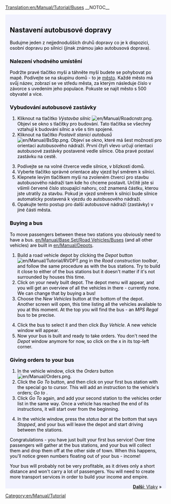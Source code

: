 [[Translation:en/Manual/Tutorial/Buses]]
{{cs/Překlad|origin= en/Manual/Tutorial/Buses
|from  = en
|to    = cs
|Percentage = 10
}}__NOTOC__
{{en/Tabs|5|2
|cs/Manual/Tutorial/Main Page|1. Začínáme<!--
-->|cs/Manual/Tutorial/Autobusy|2. Autobusy<!--
-->|cs/Manual/Tutorial/Vlaky|3. Vlaky<!--
-->|cs/Manual/Tutorial/Letadla|4. Letadla<!--
-->|cs/Manual/Tutorial/Závěr|5. Závěr}}
<div style="padding:.5em 1em 1em 1em; border-top:none; background-color:#f1f2fe; color:#000;">
{{cs/Manual/Tutorial/Cvičení}}
==Nastavení autobusové dopravy==
Budujme jeden z nejjednodušších druhů dopravy co je k dispozici, osobní dopravu po silnici (jinak známou jako autobusová doprava).

===Nalezení vhodného umístění===
Podržte pravé tlačítko myši a táhněte myší budete se pohybovat po mapě. Podívejte se na skupinu domů - to je [[en/Manual/Towns|město]]. Každé město má svůj název, zobrazí se ve středu města, za kterým následuje číslo v závorce s uvedením jeho populace. Pokuste se najít město s 500 obyvatel a více.
{{en/Phototable|[[File:en/Manual/Tutorial bus 1.png|400px|A town]]|Město|none}}

===Vybudování autobusové zastávky===
#Kliknout na tlačítko ''Výstavba silnic'' [[File:en/Manual/Roadcnstr.png]]. Objeví se okno s tlačítky pro budování. Tato tlačítka se všechny vztahují k budování silnic a vše s tím spojené.
#Kliknout na tlačítko ''Postavit stanici autobusů'' [[File:en/Manual/BsStp.png]]. Objeví se okno, které má šest možností pro orientaci autobusového nádraží. První čtyři vlevo určují orientaci autobusové zastávky postavené vedle silnice. Oba pravé postaví zastávku na cestě.
{{en/Phototable|[[File:en/Manual/Tutorial bus 2.png]]|Výběr orientace a lokality.|none|6=:}}
<ol start="3">
<li>Podívejte se na volné čtverce vedle silnice, v blízkosti domů. 
<li>Vyberte tlačítko správné orientace aby vjezd byl směrem k silnici.
<li>Klepnete levým tlačítkem myši na zvoleném čtverci pro stavbu autobusového nádraží tam kde ho chceme postavit. Určitě jste si všimli červené číslo stoupající nahoru, což znamená částku, kterou jste utratily za stavbu. Pokud je vjezd směrem k silnici bude silnice automaticky postavená k vjezdu do autobusového nádraží.
<li>Opakujte tento postup pro další autobusové nádraží (zastávky) v jiné části města.
</ol>
{{en/Phototable|[[File:en/Manual/Tutorial bus 4.png|400px]]|Postavení autobusové stanice.|none|6=:}}

===Buying a bus===
To move passengers between these two stations you obviously need to have a bus. [[en/Manual/Base Set/Road Vehicles/Buses]] (and all other vehicles) are built in [[en/Manual/Depots]].
#Build a road vehicle depot by clicking the ''Depot'' button [[File:en/Manual/Tutorial/RVDPT.png]] in the ''Road construction toolbar'', and follow the same procedure as with the bus stations. Try to build it close to either of the bus stations but it doesn't matter if it's not surrounded by houses this time.
#Click on your newly built depot. The depot menu will appear, and you will get an overview of all the vehicles in there - currently none. We can change that by buying a bus!
#Choose the ''New Vehicles'' button at the bottom of the depot. Another screen will open, this time listing all the vehicles available to you at this moment. At the top you will find the bus - an ''MPS Regal'' bus to be precise.
{{en/Phototable|[[File:en/Manual/Tutorial bus 5.png]]|Inside the depot...|none|6=:}}
<ol start="4">
<li>Click the bus to select it and then click ''Buy Vehicle''. A new vehicle window will appear.
<li>Now your bus is built and ready to take orders. You don't need the ''Depot'' window anymore for now, so click on the x in its top-left corner.
</ol>

===Giving orders to your bus===
#In the vehicle window, click the ''Orders'' button [[File:en/Manual/Orders.png]]. 
#Click the ''Go To'' button, and then click on your first bus station with the special go to cursor. This will add an instruction to the vehicle's orders; ''Go to <station name>''. 
#Click ''Go To'' again, and add your second station to the vehicles order list in the same way. Once a vehicle has reached the end of its instructions, it will start over from the beginning.
{{en/Phototable|[[File:en/Manual/Tutorial bus 6.png]]|Giving orders.|none|6=:}}
<ol start="4">
<li>In the vehicle window, press the ''status bar'' at the bottom that says ''Stopped'', and your bus will leave the depot and start driving between the stations.
</ol>
{{en/Phototable|[[File:en/Manual/Tutorial bus 7.png]]|Your first bus is about to arrive at the bus station.|none|6=:}}
Congratulations - you have just built your first bus service! Over time passengers will gather at the bus stations, and your bus will collect them and drop them off at the other side of town. When this happens, you'll notice green numbers floating out of your bus - income!

Your bus will probably not be very profitable, as it drives only a short distance and won't carry a lot of passengers. You will need to create more transport services in order to build your income and empire.


<span style="float: right">[[cs/Manual/Tutorial/Vlaky|'''Další''': Vlaky]] &raquo;</span>
</div>
[[Category:en/Manual/Tutorial]]